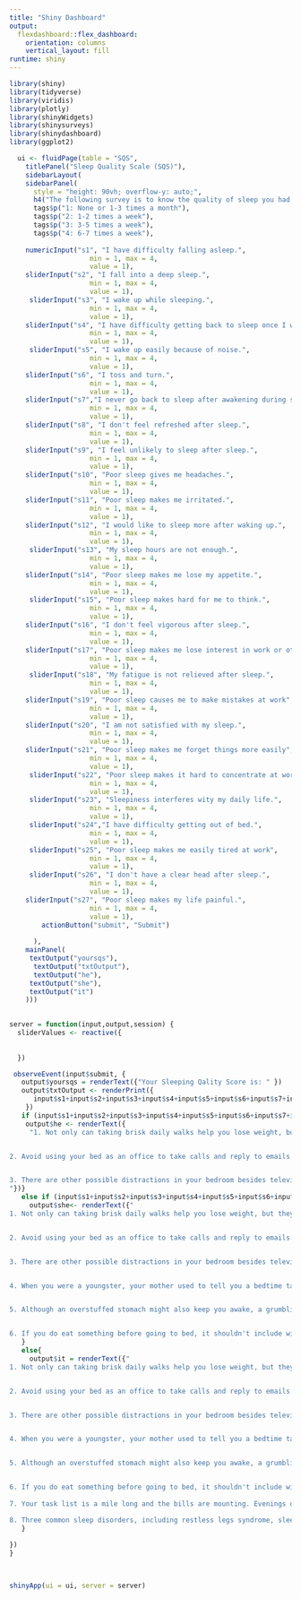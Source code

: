 ```yaml
---
title: "Shiny Dashboard"
output: 
  flexdashboard::flex_dashboard:
    orientation: columns
    vertical_layout: fill
runtime: shiny
---
```


```r
library(shiny)
library(tidyverse)
library(viridis)
library(plotly)
library(shinyWidgets)
library(shinysurveys)
library(shinydashboard)
library(ggplot2)

```


```r

  ui <- fluidPage(table = "SQS",
    titlePanel("Sleep Quality Scale (SQS)"),
    sidebarLayout(
    sidebarPanel(
      style = "height: 90vh; overflow-y: auto;", 
      h4("The following survey is to know the quality of sleep you had for the last one month. Read the questions and check the closest answer."),
      tags$p("1: None or 1-3 times a month"),
      tags$p("2: 1-2 times a week"),
      tags$p("3: 3-5 times a week"),
      tags$p("4: 6-7 times a week"),
      
    numericInput("s1", "I have difficulty falling asleep.",
                    min = 1, max = 4,
                    value = 1),
    sliderInput("s2", "I fall into a deep sleep.",
                    min = 1, max = 4,
                    value = 1),
     sliderInput("s3", "I wake up while sleeping.",
                    min = 1, max = 4,
                    value = 1),
    sliderInput("s4", "I have difficulty getting back to sleep once I wake up in middle of the night.",
                    min = 1, max = 4,
                    value = 1),
     sliderInput("s5", "I wake up easily because of noise.",
                    min = 1, max = 4,
                    value = 1),
    sliderInput("s6", "I toss and turn.",
                    min = 1, max = 4,
                    value = 1),
    sliderInput("s7","I never go back to sleep after awakening during sleep.",
                    min = 1, max = 4,
                    value = 1),
    sliderInput("s8", "I don't feel refreshed after sleep.",
                    min = 1, max = 4,
                    value = 1),
    sliderInput("s9", "I feel unlikely to sleep after sleep.",
                    min = 1, max = 4,
                    value = 1),
    sliderInput("s10", "Poor sleep gives me headaches.",
                    min = 1, max = 4,
                    value = 1),
    sliderInput("s11", "Poor sleep makes me irritated.",
                    min = 1, max = 4,
                    value = 1),
    sliderInput("s12", "I would like to sleep more after waking up.",
                    min = 1, max = 4,
                    value = 1),
     sliderInput("s13", "My sleep hours are not enough.",
                    min = 1, max = 4,
                    value = 1),
    sliderInput("s14", "Poor sleep makes me lose my appetite.",
                    min = 1, max = 4,
                    value = 1),
     sliderInput("s15", "Poor sleep makes hard for me to think.",
                    min = 1, max = 4,
                    value = 1),
    sliderInput("s16", "I don't feel vigorous after sleep.",
                    min = 1, max = 4,
                    value = 1),
    sliderInput("s17", "Poor sleep makes me lose interest in work or others.",
                    min = 1, max = 4,
                    value = 1),
     sliderInput("s18", "My fatigue is not relieved after sleep.",
                    min = 1, max = 4,
                    value = 1),
    sliderInput("s19", "Poor sleep causes me to make mistakes at work",
                    min = 1, max = 4,
                    value = 1),
    sliderInput("s20", "I am not satisfied with my sleep.",
                    min = 1, max = 4,
                    value = 1),
    sliderInput("s21", "Poor sleep makes me forget things more easily",
                    min = 1, max = 4,
                    value = 1),
     sliderInput("s22", "Poor sleep makes it hard to concentrate at work.",
                    min = 1, max = 4,
                    value = 1),
     sliderInput("s23", "Sleepiness interferes wity my daily life.",
                    min = 1, max = 4,
                    value = 1),
     sliderInput("s24","I have difficulty getting out of bed.",
                    min = 1, max = 4,
                    value = 1),
     sliderInput("s25", "Poor sleep makes me easily tired at work",
                    min = 1, max = 4,
                    value = 1),
     sliderInput("s26", "I don't have a clear head after sleep.",
                    min = 1, max = 4,
                    value = 1),
    sliderInput("s27", "Poor sleep makes my life painful.",
                    min = 1, max = 4,
                    value = 1),
        actionButton("submit", "Submit")
        
      ),
    mainPanel(
     textOutput("yoursqs"),
      textOutput("txtOutput"),
      textOutput("he"),
     textOutput("she"),
     textOutput("it")
    )))
 

```



```r
server = function(input,output,session) {
  sliderValues <- reactive({
   
    
  })

 observeEvent(input$submit, {
   output$yoursqs = renderText({"Your Sleeping Qality Score is: " })
   output$txtOutput <- renderPrint({
      input$s1+input$s2+input$s3+input$s4+input$s5+input$s6+input$s7+input$s8+input$s9+input$s10+input$s11+input$s12+input$s13+input$s14+input$s15+input$s16+input$s17+input$s18+input$s19+input$s20+input$s21+input$s22+input$s23+input$s24+input$s25+input$s26+input$s27
    })
   if (input$s1+input$s2+input$s3+input$s4+input$s5+input$s6+input$s7+input$s8+input$s9+input$s10+input$s11+input$s12+input$s13+input$s14+input$s15+input$s16+input$s17+input$s18+input$s19+input$s20+input$s21+input$s22+input$s23+input$s24+input$s25+input$s26+input$s27 <40){
    output$he <- renderText({
     "1. Not only can taking brisk daily walks help you lose weight, but they will also help you sleep better at night. Melatonin and other naturally occurring sleep chemicals work better when exercised. According to a study published in the journal Sleep, postmenopausal women who worked out for roughly three and a half hours a week had an easier time falling asleep than those who worked out less frequently. Just be mindful of when you exercise. Too soon before bedtime exercise might be stimulating. Exercise in the morning that exposes you to bright light will support the body's innate circadian rhythm.


2. Avoid using your bed as an office to take calls and reply to emails. Do not watch late-night television there either. Instead of a trigger for wakefulness, the bed should encourage sleeping. Sleep and sexual activity belong in your bed.


3. There are other possible distractions in your bedroom besides television. The environment can also impact how well you sleep. Make sure your bedroom is as cozy as you can make it. Ideal conditions include a calm, dark, and cool setting. These all aid in the start of sleep.
"})}
   else if (input$s1+input$s2+input$s3+input$s4+input$s5+input$s6+input$s7+input$s8+input$s9+input$s10+input$s11+input$s12+input$s13+input$s14+input$s15+input$s16+input$s17+input$s18+input$s19+input$s20+input$s21+input$s22+input$s23+input$s24+input$s25+input$s26+input$s27 <60 &input$s1+input$s2+input$s3+input$s4+input$s5+input$s6+input$s7+input$s8+input$s9+input$s10+input$s11+input$s12+input$s13+input$s14+input$s15+input$s16+input$s17+input$s18+input$s19+input$s20+input$s21+input$s22+input$s23+input$s24+input$s25+input$s26+input$s27 >40){
     output$she<- renderText({"
1. Not only can taking brisk daily walks help you lose weight, but they will also help you sleep better at night. Melatonin and other naturally occurring sleep chemicals work better when exercised. According to a study published in the journal Sleep, postmenopausal women who worked out for roughly three and a half hours a week had an easier time falling asleep than those who worked out less frequently. Just be mindful of when you exercise. Too soon before bedtime exercise might be stimulating. Exercise in the morning that exposes you to bright light will support the body's innate circadian rhythm.


2. Avoid using your bed as an office to take calls and reply to emails. Do not watch late-night television there either. Instead of a trigger for wakefulness, the bed should encourage sleeping. Sleep and sexual activity belong in your bed.


3. There are other possible distractions in your bedroom besides television. The environment can also impact how well you sleep. Make sure your bedroom is as cozy as you can make it. Ideal conditions include a calm, dark, and cool setting. These all aid in the start of sleep.


4. When you were a youngster, your mother used to tell you a bedtime tale and tuck you into bed every night to help you fall asleep. A series of sleep rituals can have a similar impact even in adults. Rituals aid in alerting the body and mind that bedtime is approaching. savor a warm milk glass. Take a shower. As an alternative, try relaxing music.


5. Although an overstuffed stomach might also keep you awake, a grumbling stomach can. Avoid eating a substantial meal two to three hours before bed. Eat a modest, healthy snack (such an apple with a slice of cheese or a few whole-wheat crackers) if you're feeling peckish right before bed to keep you full until breakfast.


6. If you do eat something before going to bed, it shouldn't include wine or chocolate. Caffeine is a stimulant found in chocolate. Unexpectedly, alcohol also has the same result. Although it temporarily induces sleep, it actually acts as a stimulant and prevents sound sleep at night. Avoid anything spicy or acidic, which might cause heartburn, such as citrus fruits and liquids."})
   }
   else{
     output$it = renderText({"
1. Not only can taking brisk daily walks help you lose weight, but they will also help you sleep better at night. Melatonin and other naturally occurring sleep chemicals work better when exercised. According to a study published in the journal Sleep, postmenopausal women who worked out for roughly three and a half hours a week had an easier time falling asleep than those who worked out less frequently. Just be mindful of when you exercise. Too soon before bedtime exercise might be stimulating. Exercise in the morning that exposes you to bright light will support the body's innate circadian rhythm.


2. Avoid using your bed as an office to take calls and reply to emails. Do not watch late-night television there either. Instead of a trigger for wakefulness, the bed should encourage sleeping. Sleep and sexual activity belong in your bed.


3. There are other possible distractions in your bedroom besides television. The environment can also impact how well you sleep. Make sure your bedroom is as cozy as you can make it. Ideal conditions include a calm, dark, and cool setting. These all aid in the start of sleep.


4. When you were a youngster, your mother used to tell you a bedtime tale and tuck you into bed every night to help you fall asleep. A series of sleep rituals can have a similar impact even in adults. Rituals aid in alerting the body and mind that bedtime is approaching. savor a warm milk glass. Take a shower. As an alternative, try relaxing music.


5. Although an overstuffed stomach might also keep you awake, a grumbling stomach can. Avoid eating a substantial meal two to three hours before bed. Eat a modest, healthy snack (such an apple with a slice of cheese or a few whole-wheat crackers) if you're feeling peckish right before bed to keep you full until breakfast.


6. If you do eat something before going to bed, it shouldn't include wine or chocolate. Caffeine is a stimulant found in chocolate. Unexpectedly, alcohol also has the same result. Although it temporarily induces sleep, it actually acts as a stimulant and prevents sound sleep at night. Avoid anything spicy or acidic, which might cause heartburn, such as citrus fruits and liquids.
       
7. Your task list is a mile long and the bills are mounting. Evenings often bring problems from the day to the surface. A stimulus is stress. The fight-or-flight hormones are triggered, which interfere with sleep. Allow yourself enough time to unwind before bed. Learning how to relax can help you sleep better and feel less anxious during the day. Try deep breathing techniques to unwind. Take a long, steady breath in, and then let it out.

8. Three common sleep disorders, including restless legs syndrome, sleep apnea, and gastroesophageal reflux disease or GERD, can cause snoring, a burning discomfort in the chest, throat, or stomach. Visit your doctor for a diagnosis if these symptoms are keeping you up at night or making you tired throughout the day."})
   }
    
})
}

 

shinyApp(ui = ui, server = server)        
    
```


